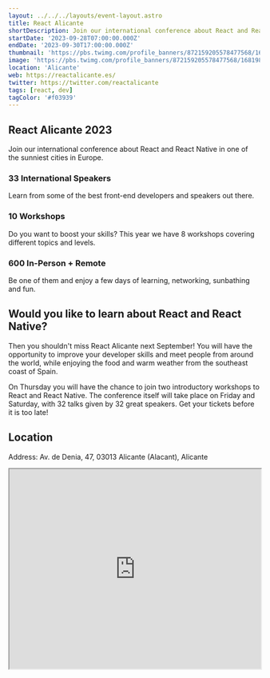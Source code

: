 ```yaml
---
layout: ../../../layouts/event-layout.astro
title: React Alicante
shortDescription: Join our international conference about React and React Native in one of the sunniest cities in Europe. You can buy a ticket, send a proposal to our CFP, or become a sponsor, whatever suits you best.
startDate: '2023-09-28T07:00:00.000Z'
endDate: '2023-09-30T17:00:00.000Z'
thumbnail: 'https://pbs.twimg.com/profile_banners/872159205578477568/1681980924/1500x500'
image: 'https://pbs.twimg.com/profile_banners/872159205578477568/1681980924/1500x500'
location: 'Alicante'
web: https://reactalicante.es/
twitter: https://twitter.com/reactalicante
tags: [react, dev]
tagColor: '#f03939'
---
```


## React Alicante 2023

Join our international conference about React and React Native in one of the sunniest cities in Europe.

### 33 International Speakers

Learn from some of the best front-end developers and speakers out there.

### 10 Workshops

Do you want to boost your skills? This year we have 8 workshops covering different topics and levels.

### 600 In-Person + Remote

Be one of them and enjoy a few days of learning, networking, sunbathing and fun.

## Would you like to learn about React and React Native?

Then you shouldn't miss React Alicante next September! You will have the opportunity to improve your developer skills and meet people from around the world, while enjoying the food and warm weather from the southeast coast of Spain.

On Thursday you will have the chance to join two introductory workshops to React and React Native. The conference itself will take place on Friday and Saturday, with 32 talks given by 32 great speakers. Get your tickets before it is too late!

## Location

Address: Av. de Denia, 47, 03013 Alicante (Alacant), Alicante

<iframe
  style="width: 100%; height: 400px;"
  height="400"
  allowfullscreen=""
  loading="lazy"
  referrerpolicy="no-referrer-when-downgrade"
  src="https://www.google.com/maps/embed?pb=!1m18!1m12!1m3!1d782.1633580899862!2d-0.47183463033000717!3d38.35700274988022!2m3!1f0!2f0!3f0!3m2!1i1024!2i768!4f13.1!3m3!1m2!1s0xd6237a063637a23%3A0x623b2437e35038fc!2sAv.%20de%20Denia%2C%2047%2C%2049%2C%2003013%20Alicante%20(Alacant)%2C%20Alicante!5e0!3m2!1ses!2ses!4v1692086274355!5m2!1ses!2ses"
  aria-label="Av. de Denia, 47, 03013 Alicante (Alacant), Alicante"
></iframe>
